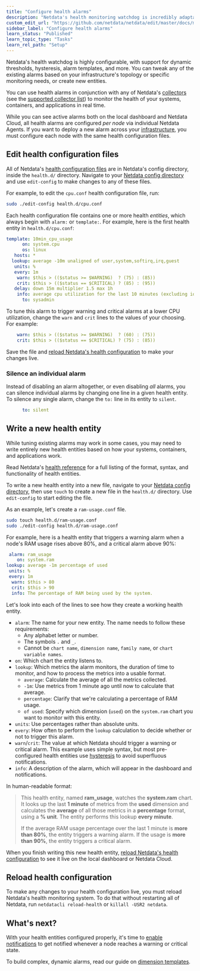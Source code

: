 ```yaml
---
title: "Configure health alarms"
description: "Netdata's health monitoring watchdog is incredibly adaptable to your infrastructure's unique needs, with configurable health alarms."
custom_edit_url: "https://github.com/netdata/netdata/edit/master/docs/monitor/configure-alarms.md"
sidebar_label: "Configure health alarms"
learn_status: "Published"
learn_topic_type: "Tasks"
learn_rel_path: "Setup"
---
```



Netdata's health watchdog is highly configurable, with support for dynamic thresholds, hysteresis, alarm templates, and
more. You can tweak any of the existing alarms based on your infrastructure's topology or specific monitoring needs, or
create new entities.

You can use health alarms in conjunction with any of Netdata's [collectors](/docs/nightly/concepts/how-netdata-s-metrics-collectors-work) (see
the [supported collector list](/docs/nightly/references/collectors/supported-collectors-list)) to monitor the health of your systems, containers, and
applications in real time.

While you can see active alarms both on the local dashboard and Netdata Cloud, all health alarms are configured _per
node_ via individual Netdata Agents. If you want to deploy a new alarm across your
[infrastructure](/docs/nightly/possible-old,-not-wanted-documents/infrastructure-monitoring-with-netdata), you must configure each node with the same health configuration
files.

## Edit health configuration files

All of Netdata's [health configuration files](/docs/nightly/operations/alerts/health#health-configuration-files) are in Netdata's config
directory, inside the `health.d/` directory. Navigate to your [Netdata config directory](/docs/nightly/concepts/configure-the-netdata-agent) and
use `edit-config` to make changes to any of these files.

For example, to edit the `cpu.conf` health configuration file, run:

```bash
sudo ./edit-config health.d/cpu.conf
```

Each health configuration file contains one or more health _entities_, which always begin with `alarm:` or `template:`.
For example, here is the first health entity in `health.d/cpu.conf`:

```yaml
template: 10min_cpu_usage
      on: system.cpu
      os: linux
   hosts: *
  lookup: average -10m unaligned of user,system,softirq,irq,guest
   units: %
   every: 1m
    warn: $this > (($status >= $WARNING)  ? (75) : (85))
    crit: $this > (($status == $CRITICAL) ? (85) : (95))
   delay: down 15m multiplier 1.5 max 1h
    info: average cpu utilization for the last 10 minutes (excluding iowait, nice and steal)
      to: sysadmin
```

To tune this alarm to trigger warning and critical alarms at a lower CPU utilization, change the `warn` and `crit` lines
to the values of your choosing. For example:

```yaml
    warn: $this > (($status >= $WARNING)  ? (60) : (75))
    crit: $this > (($status == $CRITICAL) ? (75) : (85))
```

Save the file and [reload Netdata's health configuration](#reload-health-configuration) to make your changes live.

### Silence an individual alarm

Instead of disabling an alarm altogether, or even disabling _all_ alarms, you can silence individual alarms by changing
one line in a given health entity. To silence any single alarm, change the `to:` line in its entity to `silent`.

```yaml
      to: silent
```

## Write a new health entity

While tuning existing alarms may work in some cases, you may need to write entirely new health entities based on how
your systems, containers, and applications work.

Read Netdata's [health reference](/docs/nightly/operations/alerts/health#health-entity-reference) for a full listing of the format,
syntax, and functionality of health entities.

To write a new health entity into a new file, navigate to your [Netdata config directory](/docs/nightly/concepts/configure-the-netdata-agent),
then use `touch` to create a new file in the `health.d/` directory. Use `edit-config` to start editing the file.

As an example, let's create a `ram-usage.conf` file.

```bash
sudo touch health.d/ram-usage.conf
sudo ./edit-config health.d/ram-usage.conf
```

For example, here is a health entity that triggers a warning alarm when a node's RAM usage rises above 80%, and a
critical alarm above 90%:

```yaml
 alarm: ram_usage
    on: system.ram
lookup: average -1m percentage of used
 units: %
 every: 1m
  warn: $this > 80
  crit: $this > 90
  info: The percentage of RAM being used by the system.
```

Let's look into each of the lines to see how they create a working health entity.

-   `alarm`: The name for your new entity. The name needs to follow these requirements:
    -   Any alphabet letter or number.
    -   The symbols `.` and `_`.
    -   Cannot be `chart name`, `dimension name`, `family name`, or `chart variable names`.  
-   `on`: Which chart the entity listens to.
-   `lookup`: Which metrics the alarm monitors, the duration of time to monitor, and how to process the metrics into a
    usable format.
    -   `average`: Calculate the average of all the metrics collected.
    -   `-1m`: Use metrics from 1 minute ago until now to calculate that average.
    -   `percentage`: Clarify that we're calculating a percentage of RAM usage.
    -   `of used`: Specify which dimension (`used`) on the `system.ram` chart you want to monitor with this entity.
-   `units`: Use percentages rather than absolute units.
-   `every`: How often to perform the `lookup` calculation to decide whether or not to trigger this alarm.
-   `warn`/`crit`: The value at which Netdata should trigger a warning or critical alarm. This example uses simple
    syntax, but most pre-configured health entities use
    [hysteresis](/docs/nightly/operations/alerts/health#special-use-of-the-conditional-operator) to avoid superfluous notifications.
-   `info`: A description of the alarm, which will appear in the dashboard and notifications.

In human-readable format: 

> This health entity, named **ram_usage**, watches the **system.ram** chart. It looks up the last **1 minute** of
> metrics from the **used** dimension and calculates the **average** of all those metrics in a **percentage** format,
> using a **% unit**. The entity performs this lookup **every minute**. 
> 
> If the average RAM usage percentage over the last 1 minute is **more than 80%**, the entity triggers a warning alarm.
> If the usage is **more than 90%**, the entity triggers a critical alarm.

When you finish writing this new health entity, [reload Netdata's health configuration](#reload-health-configuration) to
see it live on the local dashboard or Netdata Cloud.

## Reload health configuration

To make any changes to your health configuration live, you must reload Netdata's health monitoring system. To do that
without restarting all of Netdata, run `netdatacli reload-health` or `killall -USR2 netdata`.

## What's next?

With your health entities configured properly, it's time to [enable
notifications](https://github.com/netdata/netdata/blob/master/docs/monitor/enable-notifications.md) to get notified whenever a node reaches a warning or critical
state.

To build complex, dynamic alarms, read our guide on [dimension templates](/docs/nightly/guides/monitor/use-dimension-templates-to-create-dynamic-alarms).


